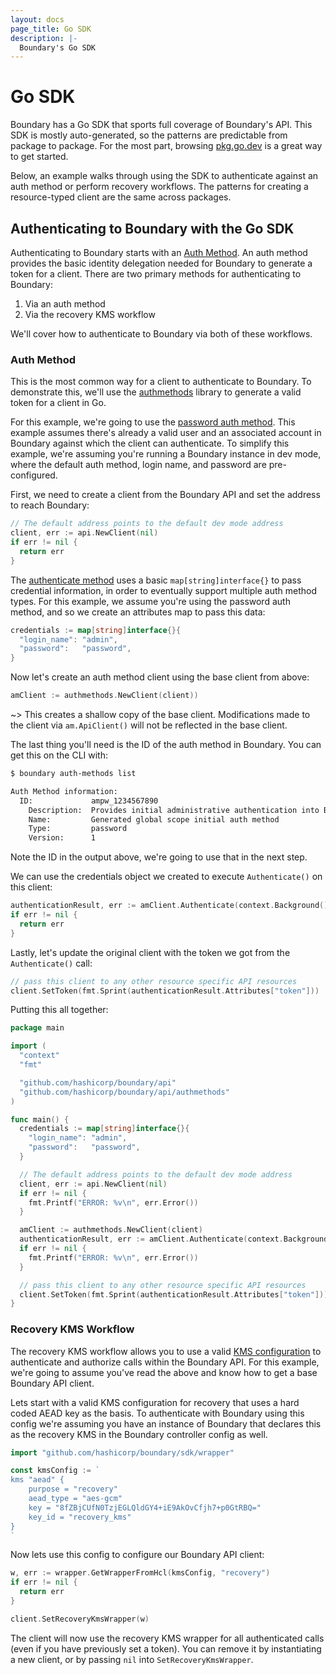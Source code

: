 ```yaml
---
layout: docs
page_title: Go SDK
description: |-
  Boundary's Go SDK
---
```


# Go SDK

Boundary has a Go SDK that sports full coverage of Boundary's API. This SDK is mostly auto-generated, so the patterns are predictable from package to package. For the most part, browsing [pkg.go.dev](https://pkg.go.dev/github.com/hashicorp/boundary/api) is a great way to get started.

Below, an example walks through using the SDK to authenticate against an auth method or perform recovery workflows. The patterns for creating a resource-typed client are the same across packages.

## Authenticating to Boundary with the Go SDK

Authenticating to Boundary starts with an [Auth Method](/docs/concepts/domain-model/auth-methods). An auth method provides
the basic identity delegation needed for Boundary to generate a token for a client. There are two primary methods for
authenticating to Boundary:

1. Via an auth method
1. Via the recovery KMS workflow

We'll cover how to authenticate to Boundary via both of these workflows.

### Auth Method

This is the most common way for a client to authenticate to Boundary. To demonstrate this, we'll
use the [authmethods](https://github.com/hashicorp/boundary/tree/main/api/authmethods) library to generate
a valid token for a client in Go.

For this example, we're going to use the [password auth method](/docs/concepts/domain-model/auth-methods#password-auth-method-attributes). This example
assumes there's already a valid user and an associated account in Boundary
against which the client can authenticate. To simplify this example, we're
assuming you're running a Boundary instance in dev mode, where the default auth
method, login name, and password are pre-configured.

First, we need to create a client from the Boundary API and set the address to reach Boundary:

```go
// The default address points to the default dev mode address
client, err := api.NewClient(nil)
if err != nil {
  return err
}
```

The [authenticate
method](https://github.com/hashicorp/boundary/blob/main/api/authmethods/authenticate.go)
uses a basic `map[string]interface{}` to pass credential information, in order
to eventually support multiple auth method types. For this example, we assume
you're using the password auth method, and so we create an attributes
map to pass this data:

```go
credentials := map[string]interface{}{
  "login_name": "admin",
  "password":   "password",
}
```

Now let's create an auth method client using the base client from above:

```go
amClient := authmethods.NewClient(client))
```

~> This creates a shallow copy of the base client. Modifications made to the client via `am.ApiClient()` will not be reflected in the base client.

The last thing you'll need is the ID of the auth method in Boundary. You can get this on the CLI
with:

```bash
$ boundary auth-methods list

Auth Method information:
  ID:             ampw_1234567890
    Description:  Provides initial administrative authentication into Boundary
    Name:         Generated global scope initial auth method
    Type:         password
    Version:      1
```

Note the ID in the output above, we're going to use that in the next step.

We can use the credentials object we created to execute `Authenticate()` on this client:

```go
authenticationResult, err := amClient.Authenticate(context.Background(), "ampw_1234567890", "login", credentials)
if err != nil {
  return err
}
```

Lastly, let's update the original client with the token we got from the `Authenticate()` call:

```go
// pass this client to any other resource specific API resources
client.SetToken(fmt.Sprint(authenticationResult.Attributes["token"]))
```

Putting this all together:

```go
package main

import (
  "context"
  "fmt"

  "github.com/hashicorp/boundary/api"
  "github.com/hashicorp/boundary/api/authmethods"
)

func main() {
  credentials := map[string]interface{}{
    "login_name": "admin",
    "password":   "password",
  }

  // The default address points to the default dev mode address
  client, err := api.NewClient(nil)
  if err != nil {
    fmt.Printf("ERROR: %v\n", err.Error())
  }

  amClient := authmethods.NewClient(client)
  authenticationResult, err := amClient.Authenticate(context.Background(), "ampw_1234567890", "login", credentials)
  if err != nil {
    fmt.Printf("ERROR: %v\n", err.Error())
  }

  // pass this client to any other resource specific API resources
  client.SetToken(fmt.Sprint(authenticationResult.Attributes["token"]))
}
```

### Recovery KMS Workflow

The recovery KMS workflow allows you to use a valid [KMS
configuration](/docs/configuration/kms) to authenticate and authorize calls
within the Boundary API. For this example, we're going to assume you've read the
above and know how to get a base Boundary API client.

Lets start with a valid KMS configuration for recovery that uses a hard coded
AEAD key as the basis. To authenticate with Boundary using this config we're
assuming you have an instance of Boundary that declares this as the recovery KMS
in the Boundary controller config as well.

```go
import "github.com/hashicorp/boundary/sdk/wrapper"

const kmsConfig := `
kms "aead" {
    purpose = "recovery"
    aead_type = "aes-gcm"
    key = "8fZBjCUfN0TzjEGLQldGY4+iE9AkOvCfjh7+p0GtRBQ="
    key_id = "recovery_kms"
}
`
```

Now lets use this config to configure our Boundary API client:

```go
w, err := wrapper.GetWrapperFromHcl(kmsConfig, "recovery")
if err != nil {
  return err
}

client.SetRecoveryKmsWrapper(w)
```

The client will now use the recovery KMS wrapper for all authenticated calls
(even if you have previously set a token). You can remove it by instantiating a
new client, or by passing `nil` into `SetRecoveryKmsWrapper`.
